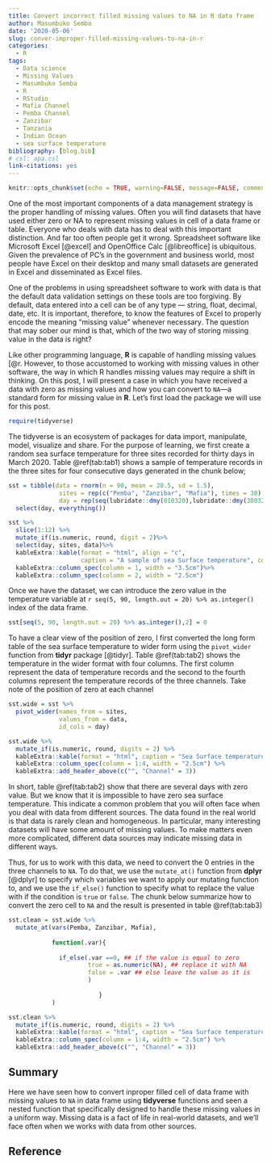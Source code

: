 ```yaml
---
title: Convert incorrect filled missing values to NA in R data frame
author: Masumbuko Semba
date: '2020-05-06'
slug: conver-improper-filled-missing-values-to-na-in-r
categories:
  - R
tags:
  - Data science
  - Missing Values
  - Masumbuko Semba
  - R
  - RStudio
  - Mafia Channel
  - Pemba Channel
  - Zanzibar
  - Tanzania
  - Indian Ocean
  - sea surface temperature
bibliography: [blog.bib]
# csl: apa.csl
link-citations: yes
---
```



```r
knitr::opts_chunk$set(echo = TRUE, warning=FALSE, message=FALSE, comment=FALSE, quit = TRUE)
```


One of the most important components of a data management strategy is the proper handling of missing values. Often you will find datasets that have used either zero or NA to represent missing values in cell of a data frame or table. Everyone who deals with data has to deal with this important distinction.  And far too often people get it wrong. Spreadsheet software like Microsoft Excel [@excel] and OpenOffice Calc [@libreoffice] is ubiquitous.  Given the prevalence of PC’s in the government and business world, most people have Excel on their desktop and many small datasets are generated in Excel and disseminated as Excel files.

One of the problems in using spreadsheet software to work with data is that the default data validation settings on these tools are too forgiving.  By default, data entered into a cell can be of any type — string, float, decimal, date, etc. It is important, therefore, to know the features of Excel to properly encode the meaning “missing value” whenever necessary. The question that may sober our mind is that, which of the two way of storing missing value in the data is right?

Like other programming language, **R** is capable of handling missing values [@r. However, to those accustomed to working with missing values in other software, the way in which R handles missing values may require a shift in thinking. On this post, I will present a case in which you have received a data with zero as missing values and how you can convert to `NA`---a standard form for missing value in **R**. Let's first load the package we will use for this post. 


```r
require(tidyverse)
```


The tidyverse is an ecosystem of packages for data import, manipulate, model, visualize and share. For the purpose of learning, we first create a random sea surface temperature for three sites recorded for thirty days in March 2020. Table \@ref(tab:tab1) shows a sample of temperature records in the three sites for four consecutive days generated in the chunk below; 

```r

sst = tibble(data = rnorm(n = 90, mean = 28.5, sd = 1.5), 
              sites = rep(c("Pemba", "Zanzibar", "Mafia"), times = 30), 
              day = rep(seq(lubridate::dmy(010320),lubridate::dmy(300320), by = "day"), each = 3)) %>%
  select(day, everything())
```

```r
sst %>% 
  slice(1:12) %>%
  mutate_if(is.numeric, round, digit = 2)%>%
  select(day, sites, data)%>%
  kableExtra::kable(format = "html", align = "c",
                    caption = "A sample of sea Surface temperature", col.names = c("Day","Sites", "Temperature")) %>%
  kableExtra::column_spec(column = 1, width = "3.5cm")%>%
  kableExtra::column_spec(column = 2, width = "2.5cm")
```

Once we have the dataset, we can introduce the zero value in the temperature variable at `r seq(5, 90, length.out = 20) %>% as.integer()` index of the data frame. 

```r
sst[seq(5, 90, length.out = 20) %>% as.integer(),2] = 0
```

To have a clear view of the position of zero, I first converted the long form table of the sea surface temperature to wider form using the `pivot_wider` function from **tidyr** package [@tidyr]. Table \@ref(tab:tab2) shows the temperature in the wider format with four columns. The first column represent the data of temperature records and the second to the fourth columns represent the temperature records of the three channels.  Take note of the position of zero at each channel

```r
sst.wide = sst %>% 
  pivot_wider(names_from = sites, 
              values_from = data, 
              id_cols = day)
```


```r
sst.wide %>% 
  mutate_if(is.numeric, round, digits = 2) %>%
  kableExtra::kable(format = "html", caption = "Sea Surface temperature in wider form", col.names = c("Day", "Pemba", "Zanzibar", "Mafia")) %>%
  kableExtra::column_spec(column = 1:4, width = "2.5cm") %>%
  kableExtra::add_header_above(c("", "Channel" = 3))
```

In short, table \@ref(tab:tab2) show that there are several days with zero value. But we know that it is impossible to have zero sea surface temperature. This indicate a common problem that you will often face when you deal with data from different sources. The data found in the real world is that data is rarely clean and homogeneous. In particular, many interesting datasets will have some amount of missing values. To make matters even more complicated, different data sources may indicate missing data in different ways.

Thus, for us to work with this data, we need to convert the 0 entries in the three channels to `NA`. To do that, we use the `mutate_at()` function from **dplyr** [@dplyr] to specify which variables we want to apply our mutating function to, and we use the `if_else()` function to specify what to replace the value with if the condition is `true` or `false`. The chunk below summarize how to convert the zero cell to `NA` and the result is presented in table \@ref(tab:tab3)

```r
sst.clean = sst.wide %>% 
  mutate_at(vars(Pemba, Zanzibar, Mafia),
            
            function(.var){
              
              if_else(.var ==0, ## if the value is equal to zero
                      true = as.numeric(NA), ## replace it with NA
                      false = .var ## else leave the value as it is
                      )
              
                         }
            )


```


```r

sst.clean %>% 
  mutate_if(is.numeric, round, digits = 2) %>%
  kableExtra::kable(format = "html", caption = "Sea Surface temperature in wider form with zero replaced with NA", col.names = c("Day", "Pemba", "Zanzibar", "Mafia")) %>%
  kableExtra::column_spec(column = 1:4, width = "2.5cm") %>%
  kableExtra::add_header_above(c("", "Channel" = 3))
```

## Summary
Here we have seen how to convert inproper filled cell of data frame with missing values to `NA` in data frame using **tidyverse** functions and seen a nested function that specifically designed to handle these missing values in a uniform way. Missing data is a fact of life in real-world datasets, and we’ll face often when we works with data from other sources.

## Reference
